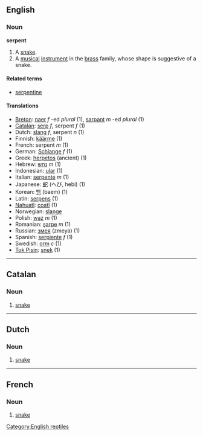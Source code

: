 ==English==
===Noun===
'''serpent'''

# A [[snake]].
# A [[musical]] [[instrument]] in the [[brass]] family, whose shape is suggestive of a snake.

====Related terms====
*[[serpentine]]

====Translations====
*[[Breton]]: [[naer]] ''f'' -ed ''plural'' (1), [[sarpant]] ''m'' -ed ''plural'' (1)
*[[Catalan]]: [[serp]] ''f'', serpent ''f'' (1)
*Dutch: [[slang]] ''f'', serpent ''n'' (1)
*Finnish: [[käärme]] (1)
*French: serpent ''m'' (1)
*German: [[Schlange]] ''f'' (1)
*Greek: [[herpetos]] (ancient) (1)
*Hebrew: [[נחש]] ''m'' (1)
*Indonesian: [[ular]] (1)
*Italian: [[serpente]] ''m'' (1)
*Japanese: [[蛇]] (へび, hebi) (1)
*Korean: [[뱀]] (baem) (1)
*Latin: [[serpens]] (1)
*[[Nahuatl]]: [[coatl]] (1)
*Norwegian: [[slange]]
*Polish: [[wąż]] ''m'' (1)
*Romanian: [[şarpe]] ''m'' (1)
*Russian: [[змея]] (zmeya) (1)
*Spanish: [[serpiente]] ''f'' (1)
*Swedish: [[orm]] ''c'' (1)
*[[Tok Pisin]]: [[snek]] (1)

----
==Catalan==
===Noun===

# [[snake]]

----
==Dutch==
===Noun===

#[[snake]]

----
==French==
===Noun===

# [[snake]]

[[Category:English reptiles]]